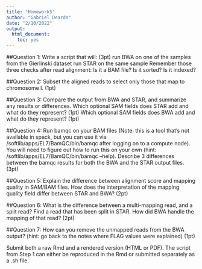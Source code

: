 ```yaml
---
title: "Homework5"
author: "Gabriel Deards"
date: "2/10/2022"
output: 
  html_document: 
    toc: yes
---
```


##Question 1:
    Write a script that will: (3pt)
        run BWA on one of the samples from the Gierlinski dataset
        run STAR on the same sample
            Remember those three checks after read alignment:
            Is it a BAM file?
            Is it sorted?
            Is it indexed?

##Question 2:
    Subset the aligned reads to select only those that map to chromosome I. (1pt)

##Question 3:
    Compare the output from BWA and STAR, and summarize any results or differences.
        Which optional SAM fields does STAR add and what do they represent? (1pt)
        Which optional SAM fields does BWA add and what do they represent? (1pt)
        
##Question 4:
    Run bamqc on your BAM files (Note: this is a tool that’s not available in spack, but you can use it via /softlib/apps/EL7/BamQC/bin/bamqc after logging on to a compute node). You will need to figure out how to run this on your own (hint: /softlib/apps/EL7/BamQC/bin/bamqc --help).
        Describe 3 differences between the bamqc results for both the BWA and the STAR output files. (3pt)
        
##Question 5:
    Explain the difference between alignment score and mapping quality in SAM/BAM files. How does the interpretation of the mapping quality field differ between STAR and BWA? (2pt)
    
##Question 6:
    What is the difference between a multi-mapping read, and a split read? Find a read that has been split in STAR. How did BWA handle the mapping of that read? (2pt)
    
##Question 7:
    How can you remove the unmapped reads from the BWA output? (hint: go back to the notes where FLAG values were explained) (1pt)

Submit both a raw Rmd and a rendered version (HTML or PDF). The script from Step 1 can either be reproduced in the Rmd or submitted separately as a .sh file.
